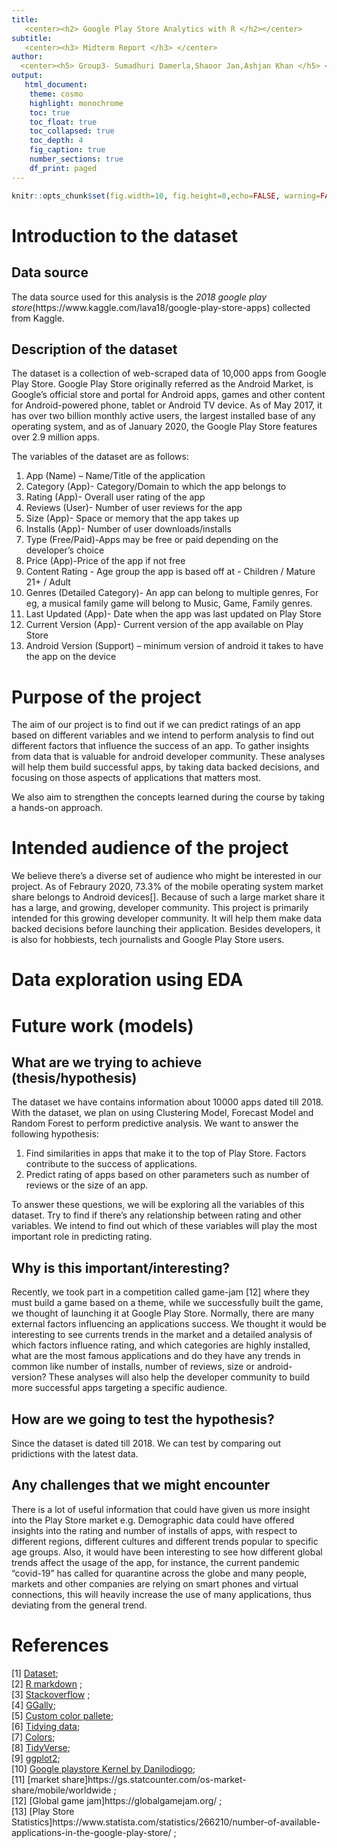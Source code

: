 ```yaml
---
title: 
   <center><h2> Google Play Store Analytics with R </h2></center>
subtitle: 
   <center><h3> Midterm Report </h3> </center>
author: 
  <center><h5> Group3- Sumadhuri Damerla,Shaoor Jan,Ashjan Khan </h5> </center>
output: 
   html_document: 
    theme: cosmo
    highlight: monochrome
    toc: true
    toc_float: true
    toc_collapsed: true
    toc_depth: 4
    fig_caption: true
    number_sections: true
    df_print: paged
---
```

```r
knitr::opts_chunk$set(fig.width=10, fig.height=8,echo=FALSE, warning=FALSE, message=FALSE)
```

# Introduction to the dataset  
## Data source
The data source used for this analysis is the *2018 google play store*(https://www.kaggle.com/lava18/google-play-store-apps) collected from Kaggle.

## Description of the dataset
The dataset is a collection of web-scraped data of 10,000 apps from Google Play Store. Google Play Store originally referred as the Android Market, is Google's official store and portal for Android apps, games and other content for Android-powered phone, tablet or Android TV device. As of May 2017, it has over two billion monthly active users, the largest installed base of any operating system, and as of January 2020, the Google Play Store features over 2.9 million apps.

The variables of the dataset are as follows:

1)	App (Name) – Name/Title of the application
2)	Category (App)- Category/Domain to which  the app belongs to
3)	Rating (App)- Overall user rating of the app
4)	Reviews (User)- Number of user reviews for the app 
5)	Size (App)- Space or memory that the app takes up 
6)	Installs (App)- Number of user downloads/installs 
7)	Type (Free/Paid)-Apps may be free or paid depending on the developer’s choice
8)	Price (App)-Price of the app if not free
9)	Content Rating -  Age group the app is based off at - Children / Mature 21+ / Adult
10)	Genres (Detailed Category)- An app can belong to multiple genres, For eg, a musical family game will belong to Music, Game, Family genres.
11)	Last Updated (App)- Date when the app was last updated on Play Store 
12)	Current Version (App)- Current version of the app available on Play Store  
13)	Android Version (Support) – minimum version of android it takes to have the app on the device


# Purpose of the project
The aim of our project is to find out if we can predict ratings of an app based on different variables and we intend to perform analysis to find out different factors that influence the success of an app. To gather insights from data that is valuable for android developer community. These analyses will help them build successful apps, by taking data backed decisions, and focusing on those aspects of applications that matters most.

We also aim to strengthen the concepts learned during the course by taking a hands-on approach.

# Intended audience of the project
We believe there's a diverse set of audience who might be interested in our project. As of Febraury 2020, 73.3% of the mobile operating system market share belongs to Android devices[]. Because of such a large market share it has a large, and growing, developer community. This project is primarily intended for this growing developer community. It will help them make data backed decisions before launching their application. Besides developers, it is also for hobbiests, tech journalists and Google Play Store users.  

# Data exploration using EDA



# Future work (models)  
## What are we trying to achieve (thesis/hypothesis)
The dataset we have contains information about 10000 apps dated till 2018. With the dataset, we plan on using Clustering Model, Forecast Model and Random Forest to perform predictive analysis. We want to answer the following hypothesis:  

1) Find similarities in apps that make it to the top of Play Store. Factors contribute to the success of applications.
2) Predict rating of apps based on other parameters such as number of reviews or the size of an app. 

To answer these questions, we will be exploring all the variables of this dataset. Try to find if there's any relationship between rating and other variables. We intend to find out which of these variables will play the most important role in predicting rating.
 

## Why is this important/interesting?
Recently, we took part in a competition called game-jam [12] where they must build a game based on a theme, while we successfully built the game, we thought of launching it at Google Play Store. Normally, there are many external factors influencing an applications success. We thought it would be interesting to see currents trends in the market and a detailed analysis of which factors influence rating, and which categories are highly installed, what are the most famous applications and do they have any trends in common like number of installs, number of reviews, size or android-version? 
These analyses will also help the developer community to build more successful apps targeting a specific audience.


## How are we going to test the hypothesis?
Since the dataset is dated till 2018.  We can test by comparing out pridictions with the latest data. 


## Any challenges that we might encounter
There is a lot of useful information that could have given us more insight into the Play Store market e.g. Demographic data could have offered insights into the rating and number of installs of apps, with respect to different regions,  different cultures and different trends popular to specific age groups. Also, it would have been interesting to see how different global trends affect the usage of the app, for instance, the current pandemic "covid-19" has called for quarantine across the globe and many people, markets and other companies are relying on smart phones and virtual connections, this will heavily increase the use of many applications, thus deviating from the general trend. 

# References

[1] [Dataset](https://www.kaggle.com/lava18/google-play-store-apps);  
[2] [R markdown](https://bookdown.org/yihui/rmarkdown/html-document.html#tabbed-sections) ;  
[3] [Stackoverflow](https://stackoverflow.com/questions/3993301/how-to-format-number-values-for-ggplot2-legend/15007117) ;  
[4] [GGally](https://ggobi.github.io/ggally/rd.html#ggpairs);  
[5] [Custom color pallete](https://drsimonj.svbtle.com/creating-corporate-colour-palettes-for-ggplot2);  
[6] [Tidying data](https://medium.com/coinmonks/dealing-with-missing-data-using-r-3ae428da2d17);  
[7] [Colors](https://hbr.org/2014/04/the-right-colors-make-data-easier-to-read);  
[8] [TidyVerse](https://www.tidyverse.org/);  
[9] [ggplot2](https://ggplot2.tidyverse.org/reference/);  
[10] [Google playstore Kernel by Danilodiogo](https://www.kaggle.com/danilodiogo/google-play-store-eda-plotting-with-highcharts/code#eda);  
[11] [market share]https://gs.statcounter.com/os-market-share/mobile/worldwide ;  
[12] [Global game jam]https://globalgamejam.org/ ;  
[13] [Play Store Statistics]https://www.statista.com/statistics/266210/number-of-available-applications-in-the-google-play-store/ ;  
